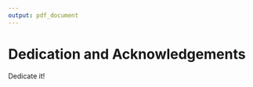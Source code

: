 ---
output: pdf_document
---
\center
# Dedication and Acknowledgements

\vspace*{200pt}

Dedicate it!

\clearpage
